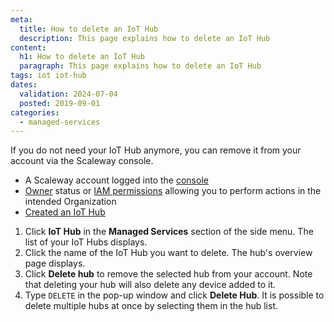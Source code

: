```yaml
---
meta:
  title: How to delete an IoT Hub
  description: This page explains how to delete an IoT Hub
content:
  h1: How to delete an IoT Hub
  paragraph: This page explains how to delete an IoT Hub
tags: iot iot-hub
dates:
  validation: 2024-07-04
  posted: 2019-09-01
categories:
  - managed-services
---
```


If you do not need your IoT Hub anymore, you can remove it from your account via the Scaleway console.

<Macro id="requirements" />

- A Scaleway account logged into the [console](https://console.scaleway.com)
- [Owner](/identity-and-access-management/iam/concepts/#owner) status or [IAM permissions](/identity-and-access-management/iam/concepts/#permission) allowing you to perform actions in the intended Organization
- [Created an IoT Hub](/managed-services/iot-hub/how-to/create-hub)

1. Click **IoT Hub** in the **Managed Services** section of the side menu. The list of your IoT Hubs displays.
2. Click the name of the IoT Hub you want to delete. The hub's overview page displays.
3. Click **Delete hub** to remove the selected hub from your account.
    <Lightbox src="scaleway-iothub_delete.webp" alt="" />
    <Message type="important">
      Note that deleting your hub will also delete any device added to it.
    </Message>
4. Type `DELETE` in the pop-up window and click **Delete Hub**.
    <Message type="tip">
      It is possible to delete multiple hubs at once by selecting them in the hub list.
    </Message>


